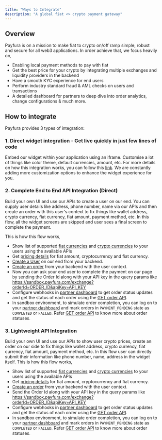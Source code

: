 ```yaml
---
title: "Ways to Integrate"
description: "A global fiat <> crypto payment gateway"
---
```


## Overview

Payfura is on a mission to make fiat to crypto on/off ramp simple, robust and secure for all web3 applications. In order achieve that, we focus heavily on,
- Enabling local payment methods to pay with fiat
- Get the best price for your crypto by integrating multiple exchanges and liquidity providers in the backend
- Have a smooth KYC experience for end users
- Perform industry standard fraud & AML checks on users and transactions
- A detailed dashboard for partners to deep dive into order analytics, change configurations & much more.


## How to integrate

Payfura provides 3 types of integration:

### 1. Direct widget integration - Get live quickly in just few lines of code

Embed our widget within your application using an iframe. Customise a lot of things like color theme, default currencies, amount, etc.
For more details on how this integration works, you can follow this [link](https://docs.payfura.com/integration).
We are constantly adding more customization options to enhance the widget experience for you.

### 2. Complete End to End API Integration (Direct)

Build your own UI and use our APIs to create a user on our end. You can supply user details like address, phone number, name via our APIs and then create an order with this user's context to fix things like wallet address, crypto currency, fiat currency, fiat amount, payment method, etc.
In this flow, all the widget screens are skipped and user sees a final screen to complete the payment.

This is how this flow works,

- Show list of supported [fiat currencies](https://docs.payfura.com/payfura-apis/list-of-fiat-currencies) and [crypto currencies](https://docs.payfura.com/payfura-apis/list-of-crypto-currencies) to your users using the available APIs
- Get [pricing details](https://docs.payfura.com/payfura-apis/pricing) for fiat amount, cryptocurrency and fiat currency.
- [Create a User](https://docs.payfura.com/payfura-apis/create-user) on our end from your backend.
- [Create an order](https://docs.payfura.com/payfura-apis/create-order) from your backend with the user context.
- Now you can ask your end user to complete the payment on our page by sending the Order Id along with your API key in the query params like https://sandbox.payfura.com/exchange?orderId=ORDER_ID&apiKey=API_KEY
- Configure webhooks in [partner dashboard](https://partner-sandbox.payfura.com) to get order status updates and get the status of each order using the [GET order API](https://docs.payfura.com/payfura-apis/get-order).
- In sandbox environment, to simulate order completion, you can log on to your [partner dashboard](https://partner-sandbox.payfura.com) and mark orders in `PAYMENT_PENDING` state as `COMPLETED` or `FAILED`. Refer [GET order API](https://docs.payfura.com/payfura-apis/get-order) to know more about order statuses.

### 3. Lightweight API Integration

Build your own UI and use our APIs to show user crypto prices, create an order on our side to fix things like wallet address, crypto currency, fiat currency, fiat amount, payment method, etc.
In this flow user can directly submit their information like phone number, name, address in the widget itself.
This is how this flow works,

- Show list of supported [fiat currencies](https://docs.payfura.com/payfura-apis/list-of-fiat-currencies) and [crypto currencies](https://docs.payfura.com/payfura-apis/list-of-crypto-currencies) to your users using the available APIs
- Get [pricing details](https://docs.payfura.com/payfura-apis/pricing) for fiat amount, cryptocurrency and fiat currency.
- [Create an order](https://docs.payfura.com/payfura-apis/create-order) from your backend with the user context.
- Send the Order Id along with your API key in the query params like https://sandbox.payfura.com/exchange?orderId=ORDER_ID&apiKey=API_KEY
- Configure webhooks in [partner dashboard](https://partner-sandbox.payfura.com) to get order status updates and get the status of each order using the [GET order API](https://docs.payfura.com/payfura-apis/get-order).
- In sandbox environment, to simulate order completion, you can log on to your [partner dashboard](https://partner-sandbox.payfura.com) and mark orders in `PAYMENT_PENDING` state as `COMPLETED` or `FAILED`. Refer [GET order API](https://docs.payfura.com/payfura-apis/get-order) to know more about order statuses.
